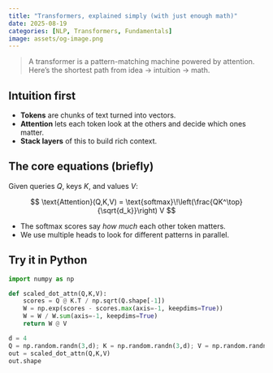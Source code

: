 ```yaml
---
title: "Transformers, explained simply (with just enough math)"
date: 2025-08-19
categories: [NLP, Transformers, Fundamentals]
image: assets/og-image.png
---
```


> A transformer is a pattern-matching machine powered by attention. Here's the shortest path from idea → intuition → math.

## Intuition first
- **Tokens** are chunks of text turned into vectors.
- **Attention** lets each token look at the others and decide which ones matter.
- **Stack layers** of this to build rich context.

## The core equations (briefly)
Given queries $Q$, keys $K$, and values $V$:

$$
\text{Attention}(Q,K,V) = \text{softmax}\!\left(\frac{QK^\top}{\sqrt{d_k}}\right) V
$$

- The softmax scores say *how much* each other token matters.
- We use multiple heads to look for different patterns in parallel.

## Try it in Python

```python
import numpy as np

def scaled_dot_attn(Q,K,V):
    scores = Q @ K.T / np.sqrt(Q.shape[-1])
    W = np.exp(scores - scores.max(axis=-1, keepdims=True))
    W = W / W.sum(axis=-1, keepdims=True)
    return W @ V

d = 4
Q = np.random.randn(3,d); K = np.random.randn(3,d); V = np.random.randn(3,d)
out = scaled_dot_attn(Q,K,V)
out.shape
```
